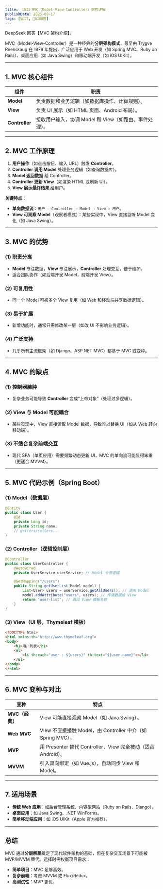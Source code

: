 ```yaml
---
title: 【AI】MVC（Model-View-Controller）架构详解
publishDate: 2025-08-17
tags: [💻IT, 🤖AI回答]
---
```



<Aside type="caution" title="🤖AI警告">DeepSeek 回答【MVC 架构介绍】。</Aside>

MVC（Model-View-Controller）是一种经典的**分层架构模式**，最早由 Trygve Reenskaug 在 1978 年提出，广泛应用于 Web 开发（如 Spring MVC、Ruby on Rails）、桌面应用（如 Java Swing）和移动端开发（如 iOS UIKit）。

---

## **1. MVC 核心组件**
| 组件         | 职责                                                                 |
|--------------|----------------------------------------------------------------------|
| **Model**    | 负责数据和业务逻辑（如数据库操作、计算规则）。                       |
| **View**     | 负责 UI 展示（如 HTML 页面、Android 布局）。                         |
| **Controller** | 接收用户输入，协调 Model 和 View（如路由、事件处理）。              |

---

## **2. MVC 工作原理**
1. **用户操作**（如点击按钮、输入 URL）触发 **Controller**。
2. **Controller 调用 Model** 处理业务逻辑（如查询数据库）。
3. **Model 返回数据** 给 Controller。
4. **Controller 更新 View**（如渲染 HTML 或刷新 UI）。
5. **View 展示最终结果** 给用户。

**关键特点**：
- **单向数据流**：`用户 → Controller → Model → View → 用户`。
- **View 可观察 Model**（观察者模式）：某些实现中，View 直接监听 Model 变化（如 Java Swing）。

---

## **3. MVC 的优势**
### **(1) 职责分离**
- **Model** 专注数据，**View** 专注展示，**Controller** 处理交互，便于维护。
- 适合团队协作（如后端开发 Model，前端开发 View）。

### **(2) 可复用性**
- 同一个 Model 可被多个 View 复用（如 Web 和移动端共享数据逻辑）。

### **(3) 易于扩展**
- 新增功能时，通常只需修改某一层（如改 UI 不影响业务逻辑）。

### **(4) 广泛支持**
- 几乎所有主流框架（如 Django、ASP.NET MVC）都基于 MVC 或变种。

---

## **4. MVC 的缺点**
### **(1) 控制器臃肿**
- 复杂业务可能导致 **Controller** 变成“上帝对象”（处理过多逻辑）。

### **(2) View 与 Model 可能耦合**
- 某些实现中，View 直接读取 Model 数据，导致难以替换 UI（如从 Web 转向移动端）。

### **(3) 不适合复杂前端交互**
- 现代 SPA（单页应用）需要频繁动态更新 UI，MVC 的单向流可能显得笨重（更适合 MVVM）。

---

## **5. MVC 代码示例（Spring Boot）**
### **(1) Model（数据层）**
```java
@Entity
public class User {
    @Id
    private Long id;
    private String name;
    // getters/setters...
}
```

### **(2) Controller（逻辑控制层）**
```java
@Controller
public class UserController {
    @Autowired
    private UserService userService; // Model 业务逻辑

    @GetMapping("/users")
    public String getUserList(Model model) {
        List<User> users = userService.getAllUsers(); // 调用 Model
        model.addAttribute("users", users); // 传递数据给 View
        return "user-list"; // 返回 View 模板名称
    }
}
```

### **(3) View（UI 层，Thymeleaf 模板）**
```html
<!DOCTYPE html>
<html xmlns:th="http://www.thymeleaf.org">
<body>
    <h1>用户列表</h1>
    <ul>
        <li th:each="user : ${users}" th:text="${user.name}"></li>
    </ul>
</body>
</html>
```

---

## **6. MVC 变种与对比**
| 变种          | 特点                                                                 |
|---------------|----------------------------------------------------------------------|
| **MVC（经典）** | View 可能直接观察 Model（如 Java Swing）。                          |
| **Web MVC**   | View 不直接接触 Model，由 Controller 中介（如 Spring MVC）。         |
| **MVP**       | 用 Presenter 替代 Controller，View 完全被动（适合 Android）。       |
| **MVVM**      | 引入双向绑定（如 Vue.js），自动同步 View 和 Model。                 |

---

## **7. 适用场景**
- **传统 Web 应用**：如后台管理系统、内容型网站（Ruby on Rails、Django）。
- **桌面应用**：如 Java Swing、.NET WinForms。
- **简单移动端应用**：如 iOS UIKit（Apple 官方推荐）。

---

## **总结**
MVC 通过**分层解耦**奠定了现代软件架构的基础，但在复杂交互场景下可能被 MVP/MVVM 替代。选择时需权衡项目需求：
- **简单项目**：MVC 足够高效。
- **复杂前端**：考虑 MVVM 或 Flux/Redux。
- **高测试性**：MVP 更优。
